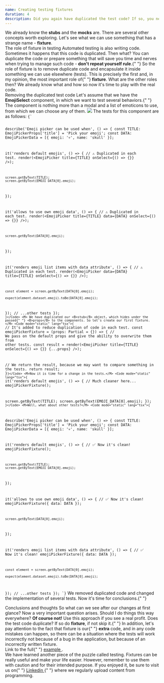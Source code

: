 ```yaml
---
name: Creating testing fixtures
duration: 4
description: Did you again have duplicated the test code? If so, you need fixtures! Let's reduce test suites code and improve tests readability.
---
```


<Prelude>
  <M>
    We already know the <B>stubs</B> and the <B>mocks</B> are. There are several
    other concepts worth exploring.
  </M>
  <M>
    Let's see what we can use something that has a strange name - <B>fixture</B>.
  </M>
</Prelude>

<Section>
  <XL>The role of fixture in testing</XL>
  <M>
    Automated testing is also writing code. Sometimes it happens that this code
    is duplicated. Then what?
  </M>
  <M>
    You can duplicate the code or prepare something that will save you time and
    nerves when trying to manage such code - <B>don't repeat yourself rule</B>.{" "}
  </M>
  <M>
    So the role of fixture is to remove duplicate code and encapsulate it inside
    something we can use elsewhere (tests).
  </M>
  <M>
    This is precisely the first and, in my opinion, the most important role of{" "}
    <B>fixture</B>. What are the other roles then?
  </M>
  <List items="Creating and initializing objects or variables,Setting up test data,Preparing the test environment,Cleaning up after the test" />
  <M>
    We already know what and how so now it's time to play with the real code.
  </M>
</Section>

<Section>
  <XL>Removing the duplicated test code</XL>
  <M>
    Let's assume that we have the <B>EmojiSelect</B> component, in which we want
    to test several behaviors.{" "}
  </M>
  <M>
    The component is nothing more than a modal and a list of emoticons to use,
    from which we can choose any of them.
  </M>
  <Image
    rolled src="https://raw.githubusercontent.com/polubis/Snippets/main/emoji-picker.png" />
  <M>The tests for this component are as follows:</M>
  <Code mode="static" lang="tsx">{`
 
describe('Emoji picker can be used when', () => {
  const TITLE: EmojiPickerProps['title'] = 'Pick your emoji';
  const DATA: EmojiPickerData = [{ emoji: '💀', name: 'skull' }];
 
  it('renders default emojis', () => {
    // ⚠️ Duplicated in each test.
    render(<EmojiPicker title={TITLE} onSelect={() => {}} />);
 
    screen.getByText(TITLE);
    screen.getByText(EMOJI_DATA[0].emoji);
  });
 
  it('allows to use own emoji data', () => {
    // ⚠️ Duplicated in each test.
    render(<EmojiPicker title={TITLE} data={DATA} onSelect={() => {}} />);
 
    screen.getByText(DATA[0].emoji);
  });
 
  it('renders emoji list items with data attribute', () => {
    // ⚠️ Duplicated in each test.
    render(<EmojiPicker data={DATA} title={TITLE} onSelect={() => {}} />);
 
    const element = screen.getByText(DATA[0].emoji);
 
    expect(element.dataset.emoji).toBe(DATA[0].emoji);
  });
  // ...other tests
});
`}</Code>
  <M>
    We have duplicated our <B>stub</B> object, which hides under the passed{" "}
    <B>props</B> to the components. So let's create our first fixture.
  </M>
  <Code mode="static" lang="tsx">{`
// It's added to reduce duplication of code in each test.
const emojiPickerFixture = (props: Partial<EmojiPickerProps> = {}) => {
  // We pass on the default props and give the ability to overwrite them from other tests.
  const result = render(<EmojiPicker title={TITLE} onSelect={() => {}} {...props} />);
 
  // We return the result, because we may want to compare something in the tests.
  return result;
}`}</Code>
  <M>Now it is time for a change in the tests.</M>
  <Code mode="static" lang="tsx">{`
         it('renders default emojis', () => {
  // Much cleaner here...
  emojiPickerFixture();
  
  screen.getByText(TITLE);
  screen.getByText(EMOJI_DATA[0].emoji);
});
   `}</Code>
  <M>Well, what about other tests?</M>
  <Code mode="static" lang="tsx">{`
 
describe('Emoji picker can be used when', () => {
  const TITLE: EmojiPickerProps['title'] = 'Pick your emoji';
  const DATA: EmojiPickerData = [{ emoji: '💀', name: 'skull' }];
 
  it('renders default emojis', () => {
    // ✅ Now it's clean!
    emojiPickerFixture();
 
    screen.getByText(TITLE);
    screen.getByText(EMOJI_DATA[0].emoji);
  });
 
  it('allows to use own emoji data', () => {
    // ✅ Now it's clean!
    emojiPickerFixture({ data: DATA });
    
    screen.getByText(DATA[0].emoji);
  });
 
  it('renders emoji list items with data attribute', () => {
    // ✅ Now it's clean!
    emojiPickerFixture({ data: DATA });
 
    const element = screen.getByText(DATA[0].emoji);
 
    expect(element.dataset.emoji).toBe(DATA[0].emoji);
  });
  // ...other tests
});
`}</Code>
  <M>
    We removed duplicated code and changed the implementation of several tests.
    Now it's time for conclusions.{" "}
  </M>
</Section>

<Section>
  <XL>Conclusions and thoughts</XL>
  <M>So what can we see after our changes at first glance?</M>
  <List items="Tests are easier to implement - we focus on checking the result,Test code is not duplicated and is more readable,Later changes will be simpler - implementation of EmojiPicker initialization is in one place" />
  <M>
    Now a very important question arises. Should I do things this way
    everywhere? <B>Of course not!</B>
  </M>
  <M>
    Use this approach if you see a real profit. Does the test code duplicate? If
    so do <B>fixture</B>, if not skip it.{" "}
  </M>
  <M>
    In addition, let's pay attention to the fact that fixture is our{" "}
    <B>extra</B> code, and in any code mistakes can happen, so there can be a
    situation where the tests will work incorrectly not because of a bug in the
    application, but because of an incorrectly written fixture.
  </M>
</Section>

<Example>
  <M>
    Link to the full{" "}
    <A
      outside
      href="https://github.com/polubis/Dream-stack-for-React-dev/tree/main/system/libs/figa-ui/src/lib/emoji-picker"
    >
      example
    </A>
    .
  </M>
</Example>

<Summary>
  <M>
    We have learned another piece of the puzzle called testing. Fixtures can be
    really useful and make your life easier.
  </M>
  <M>
    However, remember to use them with caution and for their intended purpose.
  </M>
  <M>
    If you enjoyed it, be sure to visit us on{" "}
    <A href="https://www.linkedin.com/in/adrian-po%C5%82ubi%C5%84ski-281ab2172/" outside>
      Linkedin
    </A>{" "}
    where we regularly upload content from programming.
  </M>
</Summary>

